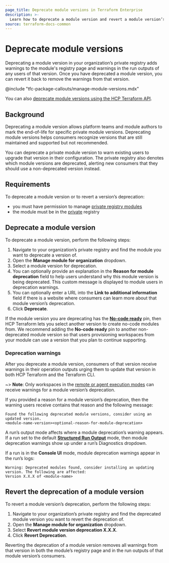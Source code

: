 ```yaml
---
page_title: Deprecate module versions in Terraform Enterprise
description: >-
  Learn how to deprecate a module version and revert a module version’s deprecation. Deprecating a module version allows you to warn users of that version’s end of life, enabling consumers to upgrade their modules when it’s convenient and without disrupting their workflows. 
source: terraform-docs-common
---
```


# Deprecate module versions
Deprecating a module version in your organization’s private registry adds warnings to the module's registry page and warnings in the run outputs of any users of that version. Once you have deprecated a module version, you can revert it back to remove the warnings from that version. 

<!-- BEGIN: TFC:only name:pnp-callout -->
@include "tfc-package-callouts/manage-module-versions.mdx"
<!-- END: TFC:only name:pnp-callout -->

You can also [deprecate module versions using the HCP Terraform API](/terraform/enterprise/api-docs/private-registry/manage-module-versions).

## Background

Deprecating a module version allows platform teams and module authors to mark the end-of-life for specific private module versions. Deprecating module versions helps consumers recognize versions that are still maintained and supported but not recommended. 

You can deprecate a private module version to warn existing users to upgrade that version in their configuration. The private registry also denotes which module versions are deprecated, alerting new consumers that they should use a non-deprecated version instead.

## Requirements

To deprecate a module version or to revert a version’s deprecation:
* you must have permission to manage [private registry modules](https://developer.hashicorp.com/terraform/enterprise/users-teams-organizations/permissions#manage-private-registry)
* the module must be in the [private](https://developer.hashicorp.com/terraform/enterprise/registry/publish-modules) registry

## Deprecate a module version  
To deprecate a module version, perform the following steps:

1. Navigate to your organization’s private registry and find the module you want to deprecate a version of.  
1. Open the **Manage module for organization** dropdown.  
1. Select a module version for deprecation.  
1. You can optionally provide an explanation in the **Reason for module deprecation** field to help users understand why this module version is being deprecated. This custom message is displayed to module users in deprecation warnings.   
1. You can optionally enter a URL into the **Link to additional information** field if there is a website where consumers can learn more about that module version’s deprecation.   
1.  Click **Deprecate**.

If the module version you are deprecating has the [**No-code ready**](/terraform/enterprise/no-code-provisioning/module-design#updating-a-module-s-version) pin, then HCP Terraform lets you select another version to create no-code modules from. We recommend adding the **No-code ready** pin to another non-deprecated module version so that users provisioning workspaces from your module can use a version that you plan to continue supporting. 

### Deprecation warnings
After you deprecate a module version, consumers of that version receive warnings in their operation outputs urging them to update that version in both HCP Terraform and the Terraform CLI. 

~> **Note**: Only workspaces in the [remote or agent execution modes](/terraform/enterprise/workspaces/settings#execution-mode) can receive warnings for a module version’s deprecation. 

If you provided a reason for a module version’s deprecation, then the warning users receive contains that reason and the following message:

```shell
Found the following deprecated module versions, consider using an updated version.
<module-name-version><optional-reason-for-module-deprecation>
```

A run’s output mode affects where a module deprecation’s warning appears. If a run set to the default [**Structured Run Output**](/terraform/enterprise/workspaces/settings#user-interface) mode, then module deprecation warnings show up under a run’s Diagnostics dropdown.

If a run is in the **Console UI** mode, module deprecation warnings appear in the run’s logs:

```shell
Warning: Deprecated modules found, consider installing an updating version. The following are affected:
Version X.X.X of <module-name>
```
## Revert the deprecation of a module version

To revert a module version’s deprecation, perform the following steps:

1. Navigate to your organization’s private registry and find the deprecated module version you want to revert the deprecation of.  
1. Open the **Manage module for organization** dropdown.  
1. Select **Revert module version deprecation X.X.X**.  
1. Click **Revert Deprecation**.

Reverting the deprecation of a module version removes all warnings from that version in both the module’s registry page and in the run outputs of that module version’s consumers.   